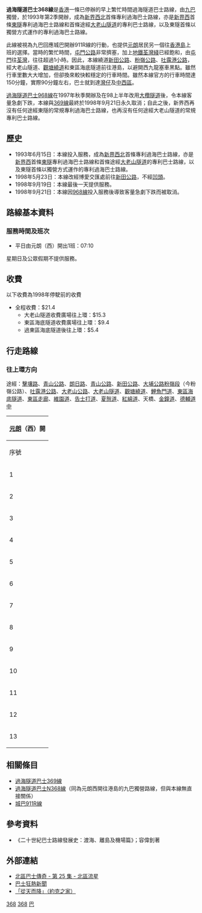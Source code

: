 
{{公共汽車路線資訊
|路線名稱             = 過海隧道巴士368線
|外文名稱             = Cross Harbour Tunnel Route 368
|代表圖像             = 
|代表圖像二           = 
|經營者               = 九龍巴士
|所屬車廠             = 屯門車廠(U)
|路線用車             = 
|起點站               = [[元朗|元朗]]（西）
|途經地點             = 灣仔、金鐘、中環
|終點站               = 上環
|全程行駛里程         = 
|全程行車時間         = 
|服務時間             = 
|起點站服務時間       = 07:10(固定乙班)
|終點站服務時間       = 
|班次頻率             = 
|全程收費             = $21.4
|分段收費站點         = 
|去程分段收費站點     = 
|回程分段收費站點     = 
|服務時間以外替代路線 = 
|主要競爭交通         = 
}}
'''過海隧道巴士368線'''是[[香港|香港]]一條已停辦的早上繁忙時間過海隧道巴士路線，由[[九巴|九巴]]獨營，於1993年第2季開辦，成為[[新界西北選區|新界西北]]首條專利過海巴士路線，亦是[[新界西|新界西]]首條[[東隧|東隧]]專利過海巴士路線和首條途經[[大老山隧道|大老山隧道]]的專利巴士路線，以及東隧首條以獨營方式運作的專利過海巴士路線。

此線被視為九巴回應城巴開辦911R線的行動，也提供[[元朗|元朗]]居民另一個往[[香港島|香港島]]上班的選擇。當時的繁忙時間，[[屯門公路|屯門公路]]非常擠塞，加上[[香港地鐵|地鐵]][[荃灣綫|荃灣綫]]已經飽和，由[[屯門|屯門]]往[[荃灣|荃灣]]，往往超過1小時。因此，本線繞道[[新田公路|新田公路]]、[[粉嶺公路|粉嶺公路]]、[[吐露港公路|吐露港公路]]，經大老山隧道、[[觀塘繞道|觀塘繞道]]和東區海底隧道前往港島，以避開西九龍塞車黑點。雖然行車里數大大增加，但卻換來較快較穩定的行車時間。雖然本線官方的行車時間達150分鐘，實際90分鐘左右，巴士就到達[[灣仔|灣仔]]及[[中西區_(香港)|中西區]]。

[[過海隧道巴士968線|過海隧道巴士968線]]在1997年秋季開辦及在98上半年改用[[大欖隧道|大欖隧道]]後，令本線客量急劇下跌，本線與[[過海隧道巴士369線|369線]]最終於1998年9月21日永久取消；自此之後，新界西再沒有任何途經東隧的常規專利過海巴士路線，也再沒有任何途經大老山隧道的常規專利巴士路線。

==歷史==
* 1993年6月15日：本線投入服務，成為[[新界西北選區|新界西北]]首條專利過海巴士路線，亦是[[新界西|新界西]]首條[[東隧|東隧]]專利過海巴士路線和首條途經[[大老山隧道|大老山隧道]]的專利巴士路線，以及東隧首條以獨營方式運作的專利過海巴士路線。
* 1998年5月23日：本線改經博愛交匯處前往[[新田公路|新田公路]]，不經[[凹頭|凹頭]]。
* 1998年9月19日：本線最後一天提供服務。
* 1998年9月21日：本線因[[過海隧道巴士968線|968線]]投入服務後導致客量急劇下跌而被取消。

== 路線基本資料 ==
=== 服務時間及班次 ===
* 平日由元朗（西）開出1班：07:10
星期日及公眾假期不提供服務。

== 收費 ==
以下收費為1998年停駛前的收費
* 全程收費：$21.4
** 大老山隧道收費廣場往上環：$15.3
** 東區海底隧道收費廣場往上環：$9.4
** 過東區海底隧道後往上環：$5.4

== 行走路線 ==
=== 往上環方向 ===
途經：[[擊壤路|擊壤路]]、[[青山公路|青山公路]]、[[朗日路|朗日路]]、[[青山公路|青山公路]]、[[新田公路|新田公路]]、[[粉嶺公路|大埔公路粉嶺段]]（今粉嶺公路）、[[吐露港公路|吐露港公路]]、[[大老山公路|大老山公路]]、[[大老山隧道|大老山隧道]]、[[觀塘繞道|觀塘繞道]]、[[鯉魚門道|鯉魚門道]]、[[東區海底隧道|東區海底隧道]]、[[東區走廊|東區走廊]]、[[維園道|維園道]]、[[告士打道|告士打道]]、[[夏慤道|夏慤道]]、[[紅綿道|紅綿道]]、天橋、[[金鐘道|金鐘道]]、[[德輔道中|德輔道中]]
{| class="wikitable"
!colspan=3|[[元朗|元朗]]（西）開
|-
! 序號 !! 車站名稱!!'''位置'''
|-
| 1 ||colspan=2|[[元朗（西）巴士總站|元朗（西）巴士總站]]
|-
| 2 ||[[同樂街|同樂街]]||rowspan="2"|[[青山公路－元朗段|青山公路－元朗段]]
|-
| 3 ||[[谷亭街|谷亭街]]
|-
| 4 || [[新元朗中心|新元朗中心]]||[[朗日路|朗日路]]
|-
| 5 || [[東頭村_(十八鄉)|東頭村]]||青山公路－元朗段
{{Routemapbreak|colspan=5|{{SR|2}}[[新田公路|新田公路]]；{{SR|1}}[[粉嶺公路|粉嶺公路]]、[[吐露港公路|吐露港公路]]；{{SR|6}}[[大老山公路|大老山公路]]}}	
|-
| 6 || [[大老山隧道|大老山隧道]]收費廣場||[[大老山公路|大老山公路]]
{{Routemapbreak|colspan=5|{{SR|6}}[[大老山隧道|大老山隧道]]、[[觀塘繞道|觀塘繞道]]}}
|-
| 7 || [[東區海底隧道|東區海底隧道]]收費廣場|||東區海底隧道
{{Routemapbreak|colspan=5|{{SR|6}}[[東區海底隧道|東區海底隧道]]；{{SR|8}}[[東區走廊|東區走廊]]；{{SR|7}}[[維園道|維園道]]}}
|-
| 8 || [[舊灣仔警署|菲林明道]]||rowspan="2"|[[告士打道|告士打道]]
|-
| 9 ||[[分域街|分域街]]
|-
| 10 || [[海富中心|海富中心]]||[[夏慤道|夏慤道]]
|-
| 11 || [[滙豐總行大廈|匯豐總行]]||rowspan="3"|[[德輔道中|德輔道中]]
|-
| 12 ||[[中環街市|中環街市]]
|-
| 13 ||[[永吉街|永吉街]]
|}

== 相關條目 ==
* [[過海隧道巴士369線|過海隧道巴士369線]]
* [[過海隧道巴士N368線|過海隧道巴士N368線]]（同為元朗西開往港島的九巴獨營路線，但與本線無直接關係）
* [[城巴911R線|城巴911R線]]

== 參考資料 ==
* 《二十世紀巴士路線發展史：渡海、離島及機場篇》；容偉釗著

== 外部連結 ==
* [http://www.681busterminal.com/version2/index.php?fi=a61&id=25 北區巴士傳奇 - 第 25 集 - 北區流星]
* [http://www.bustop.info/news/index.shtml 巴士狂熱新聞]
* [https://web.archive.org/web/20080422052547/http://www.how.hk/york/969_h.html 「從天而降」（約克之家）]

[[Category:已取消九龍巴士路線|368]]
[[Category:已取消過海隧道巴士路線|368]]
[[Category:1998年香港廢除|巴]]